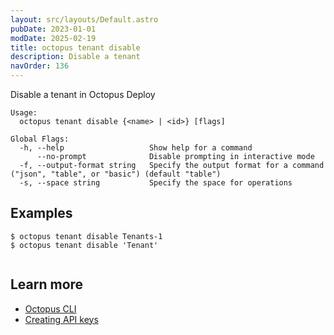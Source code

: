 ```yaml
---
layout: src/layouts/Default.astro
pubDate: 2023-01-01
modDate: 2025-02-19
title: octopus tenant disable
description: Disable a tenant
navOrder: 136
---
```


Disable a tenant in Octopus Deploy

```
Usage:
  octopus tenant disable {<name> | <id>} [flags]

Global Flags:
  -h, --help                   Show help for a command
      --no-prompt              Disable prompting in interactive mode
  -f, --output-format string   Specify the output format for a command ("json", "table", or "basic") (default "table")
  -s, --space string           Specify the space for operations

```

## Examples

<SamplesInstance />

```
$ octopus tenant disable Tenants-1
$ octopus tenant disable 'Tenant'


```

## Learn more

- [Octopus CLI](/docs/octopus-rest-api/cli)
- [Creating API keys](/docs/octopus-rest-api/how-to-create-an-api-key)
